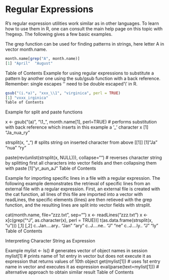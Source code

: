Regular Expressions
=========================

R's regular expression utilities work similar as in other languages. To learn how to use them in R, one can consult the main help page on this topic with ?regexp. The following gives a few basic examples.

The grep function can be used for finding patterns in strings, here letter A in vector month.name.

```r
month.name[grep("A", month.name)]
[1] "April"  "August"
```

Table of Contents
Example for using regular expressions to substitute a pattern by another one using the sub/gsub function with a back reference. Remember: single escapes '\' need to be double escaped '\\' in R.

```r
gsub("(i.*a)", "xxx_\\1", "virginica", perl = TRUE)
[1] "vxxx_irginica"
Table of Contents
```

Example for split and paste functions

x <- gsub("(a)", "\\1_", month.name[1], perl=TRUE) # performs substitution with back reference which inserts in this example a '_' character
x
[1] "Ja_nua_ry"

strsplit(x, "_") # splits string on inserted character from above
[[1]]
[1] "Ja"  "nua" "ry"

paste(rev(unlist(strsplit(x, NULL))), collapse="") # reverses character string by splitting first all characters into vector fields and then collapsing them with paste
[1] "yr_aun_aJ"
Table of Contents


Example for importing specific lines in a file with a regular expression. The following example demonstrates the retrieval of specific lines from an external file with a regular expression. First, an external file is created with the cat function, all lines of this file are imported into a vector with readLines, the specific elements (lines) are then retieved with the grep function, and the resulting lines are split into vector fields with strsplit.

cat(month.name, file="zzz.txt", sep="\n")
x <- readLines("zzz.txt") 
x <- x[c(grep("^J", as.character(x), perl = TRUE))]
t(as.data.frame(strsplit(x, "u")))
                [,1]  [,2] 
c..Jan....ary.. "Jan" "ary"
c..J....ne..    "J"   "ne" 
c..J....ly..    "J"   "ly" 
Table of Contents

Interpreting Character String as Expression

Example
mylist <- ls() # generates vector of object names in session
mylist[1] # prints name of 1st entry in vector but does not execute it as expression that returns values of 10th object
get(mylist[1]) # uses 1st entry name in vector and executes it as expression
eval(parse(text=mylist[1])) # alternative approach to obtain similar result
Table of Contents
